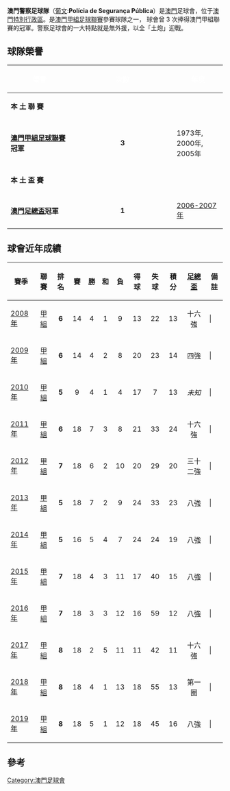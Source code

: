 {{Infobox Football club
| clubname  = 澳門警察
| image     = [[File:PSP_Macau.png|180px]]
| fullname  = 澳門警察足球隊
| nickname  = 
| founded   = 
| ground    = [[澳門運動場|澳門運動場]]
| capacity  = 15,000
| chairman  = 
| manager   = 
| league    = [[澳門甲組足球聯賽|澳門甲組足球聯賽]]
| season    = 2021
| position  = 澳門甲，第 7 位
| shirtsupplier = 
| shirtsponsors = 
<!-- Home Shirt -->
| pattern_la1= 
| pattern_b1= _Policia18h
| pattern_ra1=
| pattern_sh1 = _arg11h
| pattern_so1 = _adidasfootball3whitestripes
| leftarm1=103780
| body1=103780
| rightarm1=103780
| shorts1=000000
| socks1=000000
<!-- Away Shirt -->
| pattern_la2= 
| pattern_b2= _Policia18a
| pattern_ra2= 
| pattern_sh2 = _kelme_black
| pattern_so2 = _kelme_black
| leftarm2= ffffff
| body2= 1d36e6
| rightarm2= ffffff
| shorts2=ffffff
| socks2=ffffff
<!-- End of shirt -->
}}

'''澳門警察足球隊'''（[[葡萄牙語|葡文]]:'''Polícia de Segurança Pública'''）是[[澳門|澳門]]足球會，位于[[澳門特別行政區|澳門特別行政區]]。是[[澳門甲組足球聯賽|澳門甲組足球聯賽]]參賽球隊之一， 球會曾 3 次捧得澳門甲組聯賽的冠軍。警察足球會的一大特點就是無外援，以全「土炮」迎戰。

== 球隊榮譽 ==
{| width=95% 
|- bgcolor=#0055A3
!width=30%|<font color="white"> '''榮譽'''
!width=5%|<font color="white"> '''次數'''
!!width=50%|<font color="white"> '''年度'''
|-
!colspan=6 bgcolor=#EFEFEF| '''本   土   聯   賽'''
|- bgcolor=#D0E7FF
|'''[[澳門甲組足球聯賽|澳門甲組足球聯賽]]冠軍'''
|align=center|'''3'''
|1973年, 2000年, 2005年
|-
!colspan=6 bgcolor=#EFEFEF| '''本   土   盃   賽'''
|- bgcolor=#D0E7FF
|'''[[澳門足總盃|澳門足總盃]]冠軍'''
|align=center|'''1'''
|[[2006-2007年|2006-2007年]]
|}

== 球會近年成績 ==
{| class="wikitable"
|-bgcolor="#efefef"
!賽季
!聯賽
!排名
!賽
!勝
!和
!負
!得球
!失球
!積分
![[澳門足總盃|足總盃]]
!備註
|-
|[[2008年澳門甲組足球聯賽|2008年]]
|align=center|[[澳門甲組足球聯賽|甲組]]
|align=center|'''6'''
|align=center|14||align=center|4||align=center|1||align=center|9||align=center|13||align=center|22||align=center|13||align=center|十六強|||
|-
| [[2009年澳門甲組足球聯賽|2009年]]
|align=center|[[澳門甲組足球聯賽|甲組]]
|align=center |'''6'''
|align=center|14||align=center|4||align=center|2||align=center|8||align=center|20||align=center|23||align=center|14||align=center|四強|||
|-
| [[2010年澳門甲組足球聯賽|2010年]] 
|align=center|[[澳門甲組足球聯賽|甲組]]
|align=center |'''5'''
|align=center|9||align=center|4||align=center|1||align=center|4||align=center|17||align=center|7||align=center|13||align=center|''未知''|||
|-
| [[2011年澳門甲組足球聯賽|2011年]] 
|align=center|[[澳門甲組足球聯賽|甲組]]
|align=center|'''6'''
|align=center|18||align=center|7||align=center|3||align=center|8||align=center|21||align=center|33||align=center|24||align=center|十六強|||
|-
| [[2012年澳門甲組足球聯賽|2012年]] 
|align=center|[[澳門甲組足球聯賽|甲組]]
|align=center|'''7'''
|align=center|18||align=center|6||align=center|2||align=center|10||align=center|20||align=center|29||align=center|20||align=center|三十二強|||
|-
| [[2013年澳門甲組足球聯賽|2013年]] 
|align=center|[[澳門甲組足球聯賽|甲組]]
|align=center|'''5'''
|align=center|18||align=center|7||align=center|2||align=center|9||align=center|24||align=center|33||align=center|23||align=center|八強|||
|-
| [[2014年澳門甲組足球聯賽|2014年]] 
|align=center|[[澳門甲組足球聯賽|甲組]]
|align=center|'''5'''
|align=center|16||align=center|5||align=center|4||align=center|7||align=center|24||align=center|24||align=center|19||align=center|八強|||
|-
| [[2015年澳門甲組足球聯賽|2015年]] 
|align=center|[[澳門甲組足球聯賽|甲組]]
|align=center |'''7'''
|align=center|18||align=center|4||align=center|3||align=center|11||align=center|17||align=center|40||align=center|15||align=center|八強|||
|-
| [[2016年澳門甲組足球聯賽|2016年]] 
|align=center|[[澳門甲組足球聯賽|甲組]]
|align=center |'''7'''
|align=center|18||align=center|3||align=center|3||align=center|12||align=center|16||align=center|59||align=center|12||align=center|八強|||
|-
| [[2017年澳門甲組足球聯賽|2017年]] 
|align=center|[[澳門甲組足球聯賽|甲組]]
|align=center|'''8'''
|align=center|18||align=center|2||align=center|5||align=center|11||align=center|11||align=center|42||align=center|11||align=center|十六強|||
|-
| [[2018年澳門甲組足球聯賽|2018年]] 
|align=center|[[澳門甲組足球聯賽|甲組]]
|align=center |'''8'''
|align=center|18||align=center|4||align=center|1||align=center|13||align=center|18||align=center|55||align=center|13||align=center|第一圈|||
|-
| [[2019年澳門甲組足球聯賽|2019年]] 
|align=center|[[澳門甲組足球聯賽|甲組]]
|align=center |'''8'''
|align=center|18||align=center|5||align=center|1||align=center|12||align=center|18||align=center|45||align=center|16||align=center|八強|||
|}


== 參考 ==
{{reflist}}

{{fb start}}
{{澳門甲組足球聯賽}}
{{fb end}}

[[Category:澳門足球會|Category:澳門足球會]]